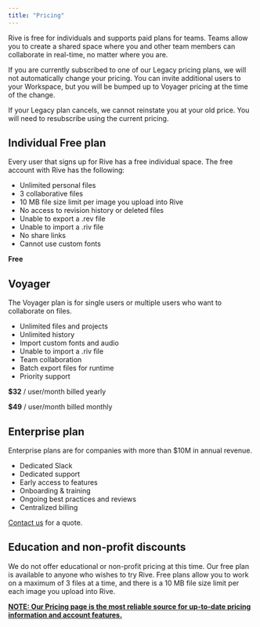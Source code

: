 ```yaml
---
title: "Pricing"
---
```


Rive is free for individuals and supports paid plans for teams. Teams allow you to create a shared space where you and other team members can collaborate in real-time, no matter where you are.

<Warning>
  If you are currently subscribed to one of our Legacy pricing plans, we will not automatically change your pricing. You can invite additional users to your Workspace, but you will be bumped up to Voyager pricing at the time of the change. 

  If your Legacy plan cancels, we cannot reinstate you at your old price. You will need to resubscribe using the current pricing.
</Warning>

## Individual Free plan

Every user that signs up for Rive has a free individual space. The free account with Rive has the following:

- Unlimited personal files
- 3 collaborative files
- 10 MB file size limit per image you upload into Rive
- No access to revision history or deleted files
- Unable to export a .rev file
- Unable to import a .riv file
- No share links
- Cannot use custom fonts

**Free**

## Voyager

The Voyager plan is for single users or multiple users who want to collaborate on files.

- Unlimited files and projects
- Unlimited history
- Import custom fonts and audio
- Unable to import a .riv file
- Team collaboration
- Batch export files for runtime
- Priority support

**\$32** / user/month billed yearly

**\$49** / user/month billed monthly

## Enterprise plan

Enterprise plans are for companies with more than \$10M in annual revenue.

- Dedicated Slack
- Dedicated support
- Early access to features
- Onboarding & training
- Ongoing best practices and reviews
- Centralized billing

[Contact us](https://rive.app/enterprise) for a quote.

## Education and non-profit discounts

We do not offer educational or non-profit pricing at this time. Our free plan is available to anyone who wishes to try Rive. Free plans allow you to work on a maximum of 3 files at a time, and there is a 10 MB file size limit per each image you upload into Rive.

[**NOTE: Our Pricing page is the most reliable source for up-to-date pricing information and account features.**](https://rive.app/pricing)